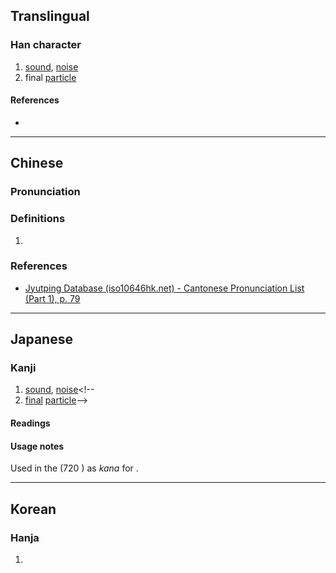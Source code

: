 {{character info}}
==Translingual==

===Han character===
{{Han char|rn=30|rad=口|as=07|sn=10|four=62000|canj=RHDN|ids=⿰口利}}

# [[sound]], [[noise]]
# final [[particle]]

====References====
* {{Han ref|kx=0192.090|dkj=03706|dj=0411.170|hdz=10630.170|uh=550E|ud=21774|bh=D145|bd=53573}}

----

==Chinese==
{{zh-forms}}

===Pronunciation===
{{zh-pron
|m=lī
|c=li1
|mc=y
|oc=y
|cat=
}}

===Definitions===
{{zh-hanzi}}

# {{rfdef|zh|sort=口07}}

===References===
* [http://www.iso10646hk.net/jp/document/download.jsp Jyutping Database (iso10646hk.net) - Cantonese Pronunciation List (Part 1), p. 79]

----

==Japanese==

===Kanji===
{{ja-kanji|grade=|rs=口07}}

# [[sound]], [[noise]]<!--
# [[final]] [[particle]]-->

====Readings====
{{ja-readings
|goon=り
|kanon=り
|kun=こえ-<こゑ-
}}

====Usage notes====
Used in the ''{{w|Nihon Shoki}}'' (720 {{CE}}) as {{m|ja|借音|tr=shakuon}} ''kana'' for {{IPAfont|⟨ri⟩}}.

----

==Korean==

===Hanja===
{{ko-hanja|hangeul=리|rv=ri|mr=ri}}

# {{rfdef|ko|sort=口07}}